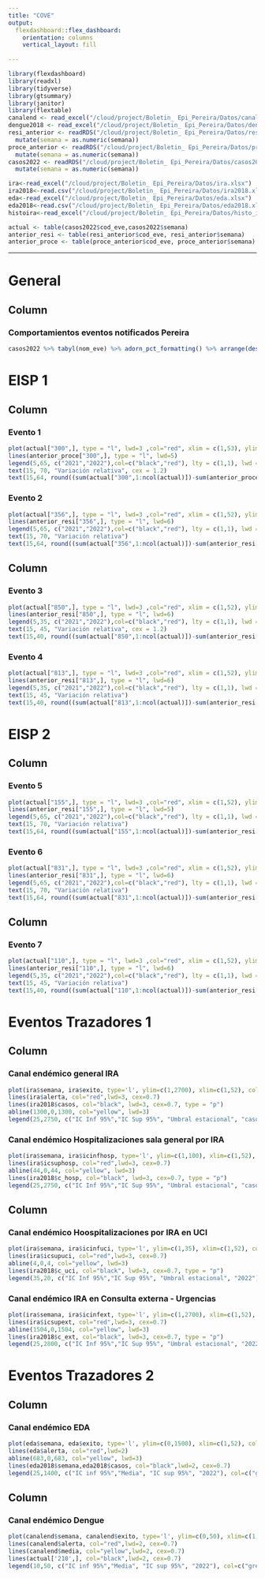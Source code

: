 ```yaml
---
title: "COVE"
output: 
  flexdashboard::flex_dashboard:
    orientation: columns
    vertical_layout: fill
    
---
```


```r
library(flexdashboard)
library(readxl)
library(tidyverse)
library(gtsummary)
library(janitor)
library(flextable)
canalend <- read_excel("/cloud/project/Boletin_ Epi_Pereira/Datos/canalend.xlsx")
dengue2018 <- read_excel("/cloud/project/Boletin_ Epi_Pereira/Datos/dengue2018.xlsx")
resi_anterior <- readRDS("/cloud/project/Boletin_ Epi_Pereira/Datos/residencia.rds") %>% 
  mutate(semana = as.numeric(semana))
proce_anterior <- readRDS("/cloud/project/Boletin_ Epi_Pereira/Datos/procedencia.rds") %>% 
  mutate(semana = as.numeric(semana))
casos2022 <- readRDS("/cloud/project/Boletin_ Epi_Pereira/Datos/casos2022.rds") %>% 
  mutate(semana = as.numeric(semana))

ira<-read_excel("/cloud/project/Boletin_ Epi_Pereira/Datos/ira.xlsx")
ira2018<-read.csv("/cloud/project/Boletin_ Epi_Pereira/Datos/ira2018.xls")
eda<-read_excel("/cloud/project/Boletin_ Epi_Pereira/Datos/eda.xlsx")
eda2018<-read.csv("/cloud/project/Boletin_ Epi_Pereira/Datos/eda2018.xls")
histoira<-read_excel("/cloud/project/Boletin_ Epi_Pereira/Datos/histo_ira.xlsx")
```

```r
actual <- table(casos2022$cod_eve,casos2022$semana)
anterior_resi <- table(resi_anterior$cod_eve, resi_anterior$semana)
anterior_proce <- table(proce_anterior$cod_eve, proce_anterior$semana)
```

---

# General 
Column 
-----------------------------------------------------------------

### **Comportamientos eventos notificados Pereira**

```r
casos2022 %>% tabyl(nom_eve) %>% adorn_pct_formatting() %>% arrange(desc(n)) %>% filter() %>%  flextable::flextable()
```



# EISP 1

Column 
-----------------------------------------------------------------

### **Evento 1**

```r
plot(actual["300",], type = "l", lwd=3 ,col="red", xlim = c(1,53), ylim = c(0,70), xlab = "Semana", ylab = "Casos", main = "Agresiones probablemente rabicas", cex=0.7)
lines(anterior_proce["300",], type = "l", lwd=5)
legend(5,65, c("2021","2022"),col=c("black","red"), lty = c(1,1), lwd = c(2,2), bty="n", cex=1)
text(15, 70, "Variación relativa", cex = 1.2)
text(15,64, round((sum(actual["300",1:ncol(actual)])-sum(anterior_proce["300",1:ncol(actual)]))/ sum(anterior_proce["300",1:ncol(actual)])*100, digits=1), col = "red")
```

### **Evento 2**

```r
plot(actual["356",], type = "l", lwd=3 ,col="red", xlim = c(1,52), ylim = c(0,70), xlab = "Semana", ylab = "Casos", main = "Intento suicida")
lines(anterior_resi["356",], type = "l", lwd=6)
legend(5,65, c("2021","2022"),col=c("black","red"), lty = c(1,1), lwd = c(2,2), bty="n", cex=1)
text(15, 70, "Variación relativa")
text(15,64, round((sum(actual["356",1:ncol(actual)])-sum(anterior_resi["356",1:ncol(actual)]))/ sum(anterior_resi["356",1:ncol(actual)])*100, digits=1), col = "red")
```

Column
---------------------------------------------------------------
### **Evento 3**

```r
plot(actual["850",], type = "l", lwd=3 ,col="red", xlim = c(1,52), ylim = c(0,50), xlab = "Semana", ylab = "Casos", main="VIH/SIDA")
lines(anterior_resi["850",], type = "l", lwd=6)
legend(5,35, c("2021","2022"),col=c("black","red"), lty = c(1,1), lwd = c(2,2), bty="n", cex=1)
text(15, 45, "Variación relativa", cex = 1.2)
text(15,40, round((sum(actual["850",1:ncol(actual)])-sum(anterior_resi["850",1:ncol(actual)]))/ sum(anterior_resi["850",1:ncol(actual)])*100, digits=1), col = "red", cex = 1.2)
```

### **Evento 4**

```r
plot(actual["813",], type = "l", lwd=3 ,col="red", xlim = c(1,52), ylim = c(0,50), xlab = "Semana", ylab = "Casos", main = "Tuberculosis")
lines(anterior_resi["813",], type = "l", lwd=6)
legend(5,35, c("2021","2022"),col=c("black","red"), lty = c(1,1), lwd = c(2,2), bty="n", cex=1)
text(15, 45, "Variación relativa")
text(15,40, round((sum(actual["813",1:ncol(actual)])-sum(anterior_resi["813",1:ncol(actual)]))/ sum(anterior_resi["813",1:ncol(actual)])*100, digits=1), col = "red")
```

# EISP 2

Column 
-----------------------------------------------------------------
### **Evento 5**

```r
plot(actual["155",], type = "l", lwd=3 ,col="red", xlim = c(1,52), ylim = c(0,70), xlab = "Semana", ylab = "Casos", main = "Cancer de mama y cuello uterino")
lines(anterior_resi["155",], type = "l", lwd=5)
legend(5,65, c("2021","2022"),col=c("black","red"), lty = c(1,1), lwd = c(2,2), bty="n", cex=1)
text(15, 70, "Variación relativa")
text(15,64, round((sum(actual["155",1:ncol(actual)])-sum(anterior_resi["155",1:ncol(actual)]))/sum(anterior_resi["155",1:ncol(actual)])*100, digits=1), col = "red")

```

### **Evento 6**

```r
plot(actual["831",], type = "l", lwd=3 ,col="red", xlim = c(1,52), ylim = c(0,70), xlab = "Semana", ylab = "Casos", main = "Varicela")
lines(anterior_resi["831",], type = "l", lwd=6)
legend(5,65, c("2021","2022"),col=c("black","red"), lty = c(1,1), lwd = c(2,2), bty="n", cex=1)
text(15, 70, "Variación relativa")
text(15,64, round((sum(actual["831",1:ncol(actual)])-sum(anterior_resi["831",1:ncol(actual)]))/ sum(anterior_resi["831",1:ncol(actual)])*100, digits=1), col = "red")
```

Column
---------------------------------------------------------------
### **Evento 7**

```r
plot(actual["110",], type = "l", lwd=3 ,col="red", xlim = c(1,52), ylim = c(0,50), xlab = "Semana", ylab = "Casos", main = "Bajo peso al nacer a termino")
lines(anterior_resi["110",], type = "l", lwd=6)
legend(5,35, c("2021","2022"),col=c("black","red"), lty = c(1,1), lwd = c(2,2), bty="n", cex=1)
text(15, 45, "Variación relativa")
text(15,40, round((sum(actual["110",1:ncol(actual)])-sum(anterior_resi["110",1:ncol(actual)]))/ sum(anterior_resi["110",1:ncol(actual)])*100, digits=1), col = "red")
```

# Eventos Trazadores 1

Column 
-----------------------------------------------------------------
### **Canal endémico general IRA**

```r
plot(ira$semana, ira$exito, type='l', ylim=c(1,2700), xlim=c(1,52), col="green",lwd=3, xlab="Semana epidemiológica", ylab="Casos", cex=0.6, main = "Canal endémico IRA - Pereira 2021")
lines(ira$alerta, col="red",lwd=3, cex=0.7)
lines(ira2018$casos, col="black", lwd=3, cex=0.7, type = "p")
abline(1300,0,1300, col="yellow", lwd=3)
legend(25,2750, c("IC Inf 95%","IC Sup 95%", "Umbral estacional", "casos 2022"), col=c("green","red","yellow","black"), lty = c(1,1), lwd = c(2,2), bty="n", cex=1)

```

### **Canal endémico Hospitalizaciones sala general por IRA**

```r
plot(ira$semana, ira$icinfhosp, type='l', ylim=c(1,100), xlim=c(1,52), col="green",lwd=3, xlab="Semana epidemiológica", ylab="Casos", cex=0.6, main = "")
lines(ira$icsuphosp, col="red",lwd=3, cex=0.7)
abline(44,0,44, col="yellow", lwd=3)
lines(ira2018$c_hosp, col="black", lwd=3, cex=0.7, type = "p")
legend(25,2750, c("IC Inf 95%","IC Sup 95%", "Umbral estacional", "casos 2022"), col=c("green","red","yellow","black"), lty = c(1,1), lwd = c(2,2), bty="n", cex=1)
```

Column
---------------------------------------------------------------
### **Canal endémico Hoospitalizaciones por IRA en UCI**

```r
plot(ira$semana, ira$icinfuci, type='l', ylim=c(1,35), xlim=c(1,52), col="green",lwd=3, xlab="Semana epidemiológica", ylab="Casos", cex=0.6, main = "")
lines(ira$icsupuci, col="red",lwd=3, cex=0.7)
abline(4,0,4, col="yellow", lwd=3)
lines(ira2018$c_uci, col="black", lwd=3, cex=0.7, type = "p")
legend(35,20, c("IC Inf 95%","IC Sup 95%", "Umbral estacional", "2022"), col=c("green","red","yellow","black"), lty = c(1,1), lwd = c(2,2), bty="n", cex=1)
```

### **Canal endémico IRA en Consulta externa - Urgencias**

```r
plot(ira$semana, ira$icinfext, type='l', ylim=c(1,2700), xlim=c(1,52), col="green",lwd=3, xlab="Semana epidemiológica", ylab="Casos", cex=0.6, main = "")
lines(ira$icsupext, col="red",lwd=3, cex=0.7)
abline(1504,0,1504, col="yellow", lwd=3)
lines(ira2018$c_ext, col="black", lwd=3, cex=0.7, type = "p")
legend(25,2800, c("IC Inf 95%","IC Sup 95%", "Umbral estacional", "2022"), col=c("green","red","yellow","black"), lty = c(1,1), lwd = c(2,2), bty="n", cex=1)
```

# Eventos Trazadores 2

Column
-----------------------------------------------------------------

### **Canal endémico EDA**

```r
plot(eda$semana, eda$exito, type='l', ylim=c(0,1500), xlim=c(1,52), col="green",lwd=2, xlab="Semana epidemiológica", ylab="Casos", main = "")
lines(eda$alerta, col="red",lwd=2)
abline(683,0,683, col="yellow", lwd=3)
lines(eda2018$semana,eda2018$casos, col="black",lwd=2, cex=0.7)
legend(25,1400, c("IC inf 95%","Media", "IC sup 95%", "2022"), col=c("green","yellow","red","black"), lty = c(1,1), lwd = c(1,1), bty="n", cex=1)
```


Column
--------------------------------------------------------------
### **Canal endémico Dengue**

```r
plot(canalend$semana, canalend$exito, type='l', ylim=c(0,50), xlim=c(1,52), col="green",lwd=2, xlab="Semana epidemiológica", ylab="Casos", cex=0.6, main = "")
lines(canalend$alerta, col="red",lwd=2, cex=0.7)
lines(canalend$media, col="yellow",lwd=2, cex=0.7)
lines(actual['210',], col="black",lwd=2, cex=0.7)
legend(10,50, c("IC inf 95%","Media", "IC sup 95%", "2022"), col=c("green","yellow","red","black"), lty = c(1,1), lwd = c(1,1), bty="n", cex=0.7)
```
